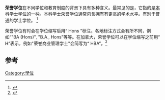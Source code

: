 {{distinguish|名誉学位}}

'''荣誉学位'''在不同学位和教育制度的背景下具有多种含义。最常见的是，它指的是[[本科教育|本科]][[學士|学士学位]]的一种。本科学士荣誉学位通常包含拥有有更高的学术水平。有别于普通的学士学位。 <ref>{{Cite web|title=Ivey HBA Program Brochure|url=https://online.flippingbook.com/view/439134/?sharedOn=|accessdate=2021-03-12|date=2020|work=|publisher=[[Ivey_Business_School|Ivey Business School]] at the [[University_of_Western_Ontario|University of Western Ontario]]|archive-date=2021-04-14|archive-url=https://web.archive.org/web/20210414234511/https://online.flippingbook.com/view/439134/?sharedOn=|dead-url=no}}</ref>

荣誉学位有时会在学位缩写后用“ Hons ”标注。各地标注方式会有所不同，例如“"BA (Hons)", "B.A., Hons"等等。在加拿大，荣誉学位可以在学位缩写之前用“ H”表示，例如"荣誉商业管理学士"会简写为“ HBA”。<ref>{{Cite web|title=Undergraduate Programs: Bachelor of Arts degree|url=https://uwaterloo.ca/future-students/programs/bachelor-of-arts|accessdate=2021-03-12|date=2019-06-27|work=[[University_of_Waterloo|University of Waterloo]]|language=en|quote=What is the abbreviation for an honours Bachelor of Arts? The common abbreviations are BA or HBA.|archive-date=2021-11-02|archive-url=https://web.archive.org/web/20211102213457/https://uwaterloo.ca/future-students/programs/bachelor-of-arts|dead-url=no}}</ref>

==参考==
{{学位}}
{{ref}}

[[Category:學位|Category:學位]]